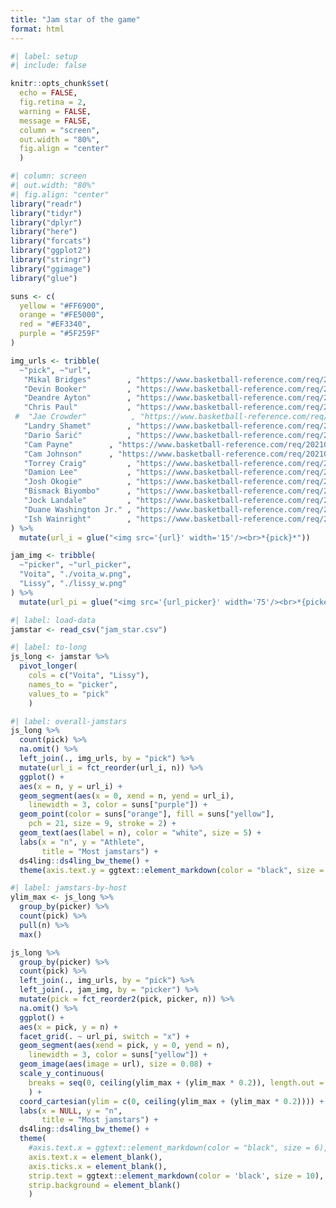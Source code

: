 ```yaml
---
title: "Jam star of the game"
format: html
---
```


```r
#| label: setup
#| include: false

knitr::opts_chunk$set(
  echo = FALSE, 
  fig.retina = 2, 
  warning = FALSE,
  message = FALSE, 
  column = "screen", 
  out.width = "80%", 
  fig.align = "center"
  )

#| column: screen
#| out.width: "80%"
#| fig.align: "center"
library("readr")
library("tidyr")
library("dplyr")
library("here")
library("forcats")
library("ggplot2")
library("stringr")
library("ggimage")
library("glue")

suns <- c(
  yellow = "#FF6900", 
  orange = "#FE5000",
  red = "#EF3340", 
  purple = "#5F259F"
)

img_urls <- tribble(
  ~"pick", ~"url", 
   "Mikal Bridges"        , "https://www.basketball-reference.com/req/202106291/images/players/bridgmi01.jpg", 
   "Devin Booker"         , "https://www.basketball-reference.com/req/202106291/images/players/bookede01.jpg",
   "Deandre Ayton"        , "https://www.basketball-reference.com/req/202106291/images/players/aytonde01.jpg",
   "Chris Paul"           , "https://www.basketball-reference.com/req/202106291/images/players/paulch01.jpg",
 #  "Jae Crowder"          , "https://www.basketball-reference.com/req/202106291/images/players/crowdja01.jpg",
   "Landry Shamet"        , "https://www.basketball-reference.com/req/202106291/images/players/shamela01.jpg",
   "Dario Šarić"          , "https://www.basketball-reference.com/req/202106291/images/players/saricda01.jpg",
   "Cam Payne"        , "https://www.basketball-reference.com/req/202106291/images/players/payneca01.jpg",
   "Cam Johnson"      , "https://www.basketball-reference.com/req/202106291/images/players/johnsca02.jpg",
   "Torrey Craig"         , "https://www.basketball-reference.com/req/202106291/images/players/craigto01.jpg",
   "Damion Lee"           , "https://www.basketball-reference.com/req/202106291/images/players/leeda03.jpg",
   "Josh Okogie"          , "https://www.basketball-reference.com/req/202106291/images/players/okogijo01.jpg",
   "Bismack Biyombo"      , "https://www.basketball-reference.com/req/202106291/images/players/biyombi01.jpg",
   "Jock Landale"         , "https://www.basketball-reference.com/req/202106291/images/players/landajo01.jpg", 
   "Duane Washington Jr." , "https://www.basketball-reference.com/req/202106291/images/players/washidu02.jpg", 
   "Ish Wainright"        , "https://www.basketball-reference.com/req/202106291/images/players/wainris01.jpg", 
) %>% 
  mutate(url_i = glue("<img src='{url}' width='15'/><br>*{pick}*"))

jam_img <- tribble(
  ~"picker", ~"url_picker", 
  "Voita", "./voita_w.png", 
  "Lissy", "./lissy_w.png"
) %>% 
  mutate(url_pi = glue("<img src='{url_picker}' width='75'/><br>*{picker}*"))

```

```r
#| label: load-data
jamstar <- read_csv("jam_star.csv")
```


```r
#| label: to-long
js_long <- jamstar %>% 
  pivot_longer(
    cols = c("Voita", "Lissy"), 
    names_to = "picker", 
    values_to = "pick"
    )
```


```r
#| label: overall-jamstars
js_long %>% 
  count(pick) %>% 
  na.omit() %>% 
  left_join(., img_urls, by = "pick") %>% 
  mutate(url_i = fct_reorder(url_i, n)) %>% 
  ggplot() + 
  aes(x = n, y = url_i) + 
  geom_segment(aes(x = 0, xend = n, yend = url_i), 
    linewidth = 3, color = suns["purple"]) + 
  geom_point(color = suns["orange"], fill = suns["yellow"], 
    pch = 21, size = 9, stroke = 2) +
  geom_text(aes(label = n), color = "white", size = 5) + 
  labs(x = "n", y = "Athlete", 
       title = "Most jamstars") + 
  ds4ling::ds4ling_bw_theme() + 
  theme(axis.text.y = ggtext::element_markdown(color = "black", size = 6))
```



```r
#| label: jamstars-by-host
ylim_max <- js_long %>% 
  group_by(picker) %>% 
  count(pick) %>% 
  pull(n) %>% 
  max()

js_long %>% 
  group_by(picker) %>% 
  count(pick) %>% 
  left_join(., img_urls, by = "pick") %>% 
  left_join(., jam_img, by = "picker") %>% 
  mutate(pick = fct_reorder2(pick, picker, n)) %>% 
  na.omit() %>% 
  ggplot() + 
  aes(x = pick, y = n) + 
  facet_grid(. ~ url_pi, switch = "x") + 
  geom_segment(aes(xend = pick, y = 0, yend = n), 
    linewidth = 3, color = suns["yellow"]) + 
  geom_image(aes(image = url), size = 0.08) + 
  scale_y_continuous(
    breaks = seq(0, ceiling(ylim_max + (ylim_max * 0.2)), length.out = 6)
    ) + 
  coord_cartesian(ylim = c(0, ceiling(ylim_max + (ylim_max * 0.2)))) + 
  labs(x = NULL, y = "n", 
       title = "Most jamstars") + 
  ds4ling::ds4ling_bw_theme() + 
  theme(
    #axis.text.x = ggtext::element_markdown(color = "black", size = 6), 
    axis.text.x = element_blank(), 
    axis.ticks.x = element_blank(),
    strip.text = ggtext::element_markdown(color = 'black', size = 10), 
    strip.background = element_blank()
    )

```
